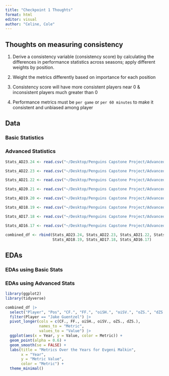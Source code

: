 ```yaml
---
title: "Checkpoint 1 Thoughts"
format: html
editor: visual
author: "Celine, Cole"
---
```


## Thoughts on measuring consistency

1.  Derive a consistency variable (consistency score) by calculating the differences in performance statistics across seasons; apply different weights by position.

2.  Weight the metrics differently based on importance for each position

3.  Consistency score will have more consistent players near 0 & inconsistent players much greater than 0

4.  Performance metrics must be `per game` or `per 60 minutes` to make it consistent and unbiased among player

## Data

### Basic Statistics

### Advanced Statistics

```r
Stats_AD23.24 <- read.csv("~/Desktop/Penguins Capstone Project/Advanced Stats/Stats_AD23-24.csv")

Stats_AD22.23 <- read.csv("~/Desktop/Penguins Capstone Project/Advanced Stats/Stats_AD22-23.csv")

Stats_AD21.22 <- read.csv("~/Desktop/Penguins Capstone Project/Advanced Stats/Stats_AD21-22.csv")

Stats_AD20.21 <- read.csv("~/Desktop/Penguins Capstone Project/Advanced Stats/Stats_AD20-21.csv")

Stats_AD19.20 <- read.csv("~/Desktop/Penguins Capstone Project/Advanced Stats/Stats_AD19-20.csv")

Stats_AD18.19 <- read.csv("~/Desktop/Penguins Capstone Project/Advanced Stats/Stats_AD18-19.csv")

Stats_AD17.18 <- read.csv("~/Desktop/Penguins Capstone Project/Advanced Stats/Stats_AD17-18.csv")

Stats_AD16.17 <- read.csv("~/Desktop/Penguins Capstone Project/Advanced Stats/Stats_AD16-17.csv")

combined_df <- rbind(Stats_AD23.24, Stats_AD22.23, Stats_AD21.22, Stats_AD20.21, Stats_AD19.20, 
                     Stats_AD18.19, Stats_AD17.18, Stats_AD16.17)
```

## EDAs

### EDAs using Basic Stats

### EDAs using Advanced Stats

```r
library(ggplot2)
library(tidyverse)
```

```r
combined_df |> 
  select("Player", "Pos", "CF.", "FF.", "oiSH.", "oiSV.", "oZS.", "dZS.", "Year") |> 
  filter(Player == "Jake Guentzel") |> 
  pivot_longer(cols = c(CF., FF., oiSH., oiSV., oZS., dZS.),
               names_to = "Metric",
               values_to = "Value") |> 
  ggplot(aes(x = Year, y = Value, color = Metric)) +
  geom_point(alpha = 0.6) +
  geom_smooth(se = FALSE) +
  labs(title = "Metrics Over the Years for Evgeni Malkin",
       x = "Year",
       y = "Metric Value",
       color = "Metric") +
  theme_minimal()
```
